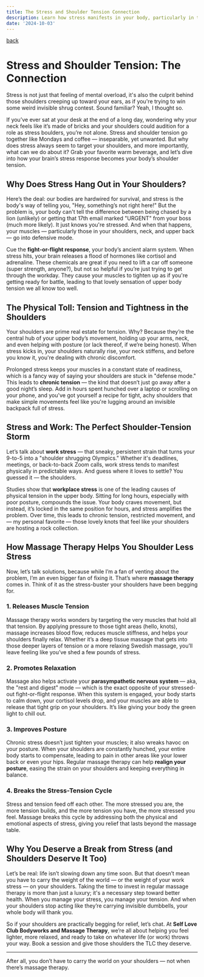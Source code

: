 ```yaml
---
title: The Stress and Shoulder Tension Connection
description: Learn how stress manifests in your body, particularly in the shoulders, and how massage therapy can offer relief. Ideal for anyone dealing with work stress and upper body tension. Book now at Self Love Club in Wilmington, NC
date: '2024-10-03'
---
```

[back](/blog)

# Stress and Shoulder Tension: The Connection

Stress is not just that feeling of mental overload, it's also the culprit behind those shoulders creeping up toward your ears, as if you're trying to win some weird invisible shrug contest. Sound familiar? Yeah, I thought so.

If you’ve ever sat at your desk at the end of a long day, wondering why your neck feels like it’s made of bricks and your shoulders could audition for a role as stress boulders, you’re not alone. Stress and shoulder tension go together like Mondays and coffee — inseparable, yet unwanted. But why does stress always seem to target your shoulders, and more importantly, what can we do about it? Grab your favorite warm beverage, and let’s dive into how your brain’s stress response becomes your body’s shoulder tension.

## Why Does Stress Hang Out in Your Shoulders?

Here’s the deal: our bodies are hardwired for survival, and stress is the body's way of telling you, "Hey, something’s not right here!" But the problem is, your body can't tell the difference between being chased by a lion (unlikely) or getting that 17th email marked "URGENT" from your boss (much more likely). It just knows you're stressed. And when that happens, your muscles — particularly those in your shoulders, neck, and upper back — go into defensive mode.

Cue the **fight-or-flight response**, your body’s ancient alarm system. When stress hits, your brain releases a flood of hormones like cortisol and adrenaline. These chemicals are great if you need to lift a car off someone (super strength, anyone?), but not so helpful if you’re just trying to get through the workday. They cause your muscles to tighten up as if you're getting ready for battle, leading to that lovely sensation of upper body tension we all know too well.

## The Physical Toll: Tension and Tightness in the Shoulders

Your shoulders are prime real estate for tension. Why? Because they’re the central hub of your upper body’s movement, holding up your arms, neck, and even helping with posture (or lack thereof, if we’re being honest). When stress kicks in, your shoulders naturally rise, your neck stiffens, and before you know it, you're dealing with chronic discomfort.

Prolonged stress keeps your muscles in a constant state of readiness, which is a fancy way of saying your shoulders are stuck in "defense mode." This leads to **chronic tension** — the kind that doesn’t just go away after a good night’s sleep. Add in hours spent hunched over a laptop or scrolling on your phone, and you've got yourself a recipe for tight, achy shoulders that make simple movements feel like you're lugging around an invisible backpack full of stress.

## Stress and Work: The Perfect Shoulder-Tension Storm

Let’s talk about **work stress** — that sneaky, persistent strain that turns your 9-to-5 into a "shoulder shrugging Olympics." Whether it's deadlines, meetings, or back-to-back Zoom calls, work stress tends to manifest physically in predictable ways. And guess where it loves to settle? You guessed it — the shoulders.

Studies show that **workplace stress** is one of the leading causes of physical tension in the upper body. Sitting for long hours, especially with poor posture, compounds the issue. Your body craves movement, but instead, it’s locked in the same position for hours, and stress amplifies the problem. Over time, this leads to chronic tension, restricted movement, and — my personal favorite — those lovely knots that feel like your shoulders are hosting a rock collection.

## How Massage Therapy Helps You Shoulder Less Stress

Now, let’s talk solutions, because while I’m a fan of venting about the problem, I’m an even bigger fan of fixing it. That’s where **massage therapy** comes in. Think of it as the stress-buster your shoulders have been begging for.

### 1. **Releases Muscle Tension**
Massage therapy works wonders by targeting the very muscles that hold all that tension. By applying pressure to those tight areas (hello, knots), massage increases blood flow, reduces muscle stiffness, and helps your shoulders finally relax. Whether it’s a deep tissue massage that gets into those deeper layers of tension or a more relaxing Swedish massage, you’ll leave feeling like you’ve shed a few pounds of stress.

### 2. **Promotes Relaxation**
Massage also helps activate your **parasympathetic nervous system** — aka, the "rest and digest" mode — which is the exact opposite of your stressed-out fight-or-flight response. When this system is engaged, your body starts to calm down, your cortisol levels drop, and your muscles are able to release that tight grip on your shoulders. It’s like giving your body the green light to chill out.

### 3. **Improves Posture**
Chronic stress doesn’t just tighten your muscles; it also wreaks havoc on your posture. When your shoulders are constantly hunched, your entire body starts to compensate, leading to pain in other areas like your lower back or even your hips. Regular massage therapy can help **realign your posture**, easing the strain on your shoulders and keeping everything in balance.

### 4. **Breaks the Stress-Tension Cycle**
Stress and tension feed off each other. The more stressed you are, the more tension builds, and the more tension you have, the more stressed you feel. Massage breaks this cycle by addressing both the physical and emotional aspects of stress, giving you relief that lasts beyond the massage table.

## Why You Deserve a Break from Stress (and Shoulders Deserve It Too)

Let’s be real: life isn’t slowing down any time soon. But that doesn’t mean you have to carry the weight of the world — or the weight of your work stress — on your shoulders. Taking the time to invest in regular massage therapy is more than just a luxury; it's a necessary step toward better health. When you manage your stress, you manage your tension. And when your shoulders stop acting like they’re carrying invisible dumbbells, your whole body will thank you.

So if your shoulders are practically begging for relief, let’s chat. At **Self Love Club Bodyworks and Massage Therapy**, we’re all about helping you feel lighter, more relaxed, and ready to take on whatever life (or work) throws your way. Book a session and give those shoulders the TLC they deserve.

---

After all, you don’t have to carry the world on your shoulders — not when there’s massage therapy.
